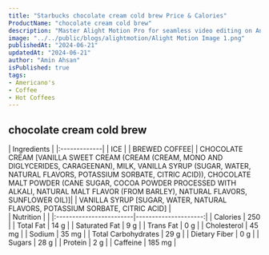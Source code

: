 ```yaml
---
title: "Starbucks chocolate cream cold brew Price & Calories"
ProductName: "chocolate cream cold brew" 
description: "Master Alight Motion Pro for seamless video editing on Android, iOS, and Tablets with our ultimate guide, unlocking advanced features and elevating your skills in 2024!"
image: "../../public/blogs/alightmotion/Alight Motion Image 1.png"
publishedAt: "2024-06-21"
updatedAt: "2024-06-21"
author: "Amin Ahsan"
isPublished: true
tags:
- Americano's
- Coffee
- Hot Coffees   
---
```


 
## chocolate cream cold brew 
  
<div className="tables-container">
  <div className="table-wrapper">
    | Ingredients  |  
    |:-------------|
    | ICE          |
    | BREWED COFFEE|
    | CHOCOLATE CREAM [VANILLA SWEET CREAM (CREAM (CREAM, MONO AND DIGLYCERIDES, CARAGEENAN), MILK, VANILLA SYRUP (SUGAR, WATER, NATURAL FLAVORS, POTASSIUM SORBATE, CITRIC ACID)), CHOCOLATE MALT POWDER (CANE SUGAR, COCOA POWDER PROCESSED WITH ALKALI, NATURAL MALT FLAVOR (FROM BARLEY), NATURAL FLAVORS, SUNFLOWER OIL)]|
    | VANILLA SYRUP [SUGAR, WATER, NATURAL FLAVORS, POTASSIUM SORBATE, CITRIC ACID] |

  </div>
  <div className="table-wrapper">
    | Nutrition               |                      |  
    |:------------------------|---------------------:|
    | Calories                | 250                  |
    | Total Fat               | 14 g                 |
    | Saturated Fat           | 9 g                  |
    | Trans Fat               | 0 g                  |
    | Cholesterol             | 45 mg                |
    | Sodium                  | 35 mg                |
    | Total Carbohydrates     | 29 g                 |
    | Dietary Fiber           | 0 g                  |
    | Sugars                  | 28 g                 |
    | Protein                 | 2 g                  |
    | Caffeine                | 185 mg               |
  </div>
</div>
<style jsx>{`
  .tables-container {
    display: flex;
    flex-direction: row;
    gap: 30px;
  }
  .table-wrapper {
    width: 500px; /* Adjust as needed */
  }
  @media (max-width: 768px) {
    .tables-container {
      flex-direction: column;
      gap: 0px; /* Adjust as needed */
    }
    .table-wrapper {
      width: 100%; /* Adjust as needed */
    }
  }
`}</style>
